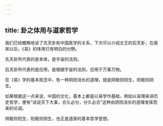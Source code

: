 ```yaml
---
---
---
```

title: 卦之体用与道家哲学
---




我们已经概略地谈了先天卦和中国医学的关系，下次可以介绍文王的后天卦，在唐宋以后，《易》的体用已有明白的分野。

先天卦所代表的是本体，是宇宙的法则。

后天卦所代表的是应用，是根据宇宙的法则，应用于万事万物。

在《易》学的基本观念中，有一种阴阳消长的道理，就是阴极则阳生，阳极则阴生。

如果根据这一点来说，中国的文化，基本上都是以易学作基础，例如以易理来讲历史哲学，便有“话说天下大事，合久必分，分久必合”这种由阴阳消长的道理发挥而来的论调。

阴极则阳生，阳极则阴生，也正是道家的基本哲学思想。